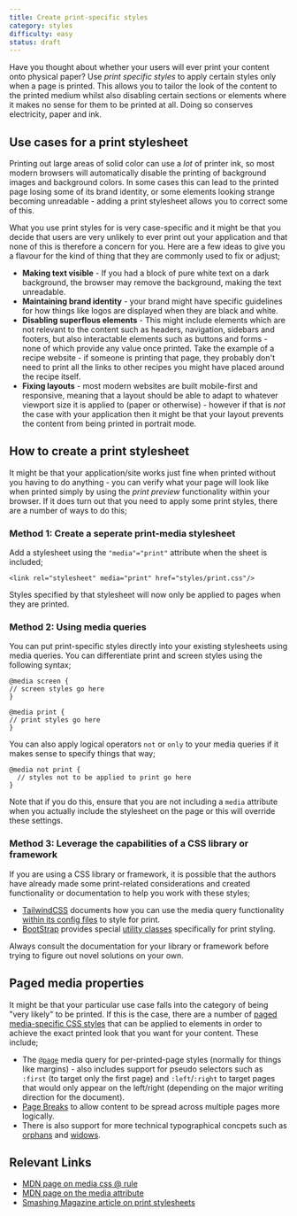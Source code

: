 ```yaml
---
title: Create print-specific styles
category: styles
difficulty: easy
status: draft
---
```


Have you thought about whether your users will ever print your content onto physical paper? Use _print specific styles_ to apply certain styles only when a page is printed. This allows you to tailor the look of the content to the printed medium whilst also disabling certain sections or elements where it makes no sense for them to be printed at all. Doing so conserves electricity, paper and ink.

## Use cases for a print stylesheet

Printing out large areas of solid color can use a _lot_ of printer ink, so most modern browsers will automatically disable the printing of background images and background colors. In some cases this can lead to the printed page losing some of its brand identity, or some elements looking strange becoming unreadable - adding a print stylesheet allows you to correct some of this.

What you use print styles for is very case-specific and it might be that you decide that users are very unlikely to ever print out your application and that none of this is therefore a concern for you. Here are a few ideas to give you a flavour for the kind of thing that they are commonly used to fix or adjust;

- **Making text visible** - If you had a block of pure white text on a dark background, the browser may remove the background, making the text unreadable.
- **Maintaining brand identity** - your brand might have specific guidelines for how things like logos are displayed when they are black and white.
- **Disabling superflous elements** - This might include elements which are not relevant to the content such as headers, navigation, sidebars and footers, but also interactable elements such as buttons and forms - none of which provide any value once printed. Take the example of a recipe website - if someone is printing that page, they probably don't need to print all the links to other recipes you might have placed around the recipe itself.
- **Fixing layouts** - most modern websites are built mobile-first and responsive, meaning that a layout should be able to adapt to whatever viewport size it is applied to (paper or otherwise) - however if that is _not_ the case with your application then it might be that your layout prevents the content from being printed in portrait mode.

## How to create a print stylesheet

It might be that your application/site works just fine when printed without you having to do anything - you can verify what your page will look like when printed simply by using the _print preview_ functionality within your browser. If it does turn out that you need to apply some print styles, there are a number of ways to do this;

### Method 1: Create a seperate print-media stylesheet

Add a stylesheet using the `"media"="print"` attribute when the sheet is included;

```
<link rel="stylesheet" media="print" href="styles/print.css"/>
```

Styles specified by that stylesheet will now only be applied to pages when they are printed.

### Method 2: Using media queries

You can put print-specific styles directly into your existing stylesheets using media queries. You can differentiate print and screen styles using the following syntax;

```
@media screen {
// screen styles go here
}

@media print {
// print styles go here
}
```

You can also apply logical operators `not` or `only` to your media queries if it makes sense to specify things that way;

```
@media not print {
  // styles not to be applied to print go here
}
```

Note that if you do this, ensure that you are not including a `media` attribute when you actually include the stylesheet on the page or this will override these settings.

### Method 3: Leverage the capabilities of a CSS library or framework

If you are using a CSS library or framework, it is possible that the authors have already made some print-related considerations and created functionality or documentation to help you work with these styles;

- [TailwindCSS](https://tailwindcss.com) documents how you can use the media query functionality [within its config files](https://tailwindcss.com/docs/breakpoints#styling-for-print) to style for print.
- [BootStrap](https://getbootstrap.com/) provides special [utility classes](https://getbootstrap.com/docs/4.0/utilities/display/#display-in-print) specifically for print styling.

Always consult the documentation for your library or framework before trying to figure out novel solutions on your own.

## Paged media properties

It might be that your particular use case falls into the category of being "very likely" to be printed. If this is the case, there are a number of [paged media-specific CSS styles](https://developer.mozilla.org/en-US/docs/Web/CSS/Paged_Media) that can be applied to elements in order to achieve the exact printed look that you want for your content. These include;

- The [`@page`](https://developer.mozilla.org/en-US/docs/Web/CSS/@page) media query for per-printed-page styles (normally for things like margins) - also includes support for pseudo selectors such as `:first` (to target only the first page) and `:left`/`:right` to target pages that would only appear on the left/right (depending on the major writing direction for the document).
- [Page Breaks](https://developer.mozilla.org/en-US/docs/Web/CSS/break-before) to allow content to be spread across multiple pages more logically.
- There is also support for more technical typographical concpets such as [orphans](https://developer.mozilla.org/en-US/docs/Web/CSS/orphans) and [widows](https://developer.mozilla.org/en-US/docs/Web/CSS/widows).

## Relevant Links

- [MDN page on media css @ rule](https://developer.mozilla.org/en-US/docs/Web/CSS/@media)
- [MDN page on the media attribute](https://developer.mozilla.org/en-US/docs/Web/HTML/Element/link#attr-media)
- [Smashing Magazine article on print stylesheets](https://www.smashingmagazine.com/2018/05/print-stylesheets-in-2018/)

